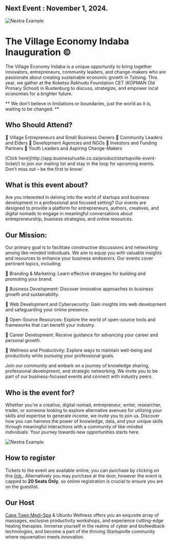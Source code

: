 

## Next Event : November 1, 2024. 

<Bleed>![Nextra Example](../public/village_Indaba.gif)</Bleed>

# The Village Economy Indaba Inauguration ©

The Village Economy Indaba is a unique opportunity to bring together innovators, entrepreneurs, community leaders, and change-makers who are passionate about creating sustainable economic growth in Tsitsing. This year, we gather at the Koketso Rakhudu Foundation CET (KOPMAN Old Primary School) in Rustenburg to discuss, strategize, and empower local economies for a brighter future.
 

<Bleed>
  <div style={{ border: '1px solid #888', padding: '4rem 2.5rem', textAlign: 'center' }}>
   ** We don’t believe in limitations or boundaries, just the world as it is, waiting to be changed. **
   
  </div>
</Bleed>

## Who Should Attend?

🌟 Village Entrepreneurs and Small Business Owners
🌟 Community Leaders and Elders
🌟 Development Agencies and NGOs
🌟 Investors and Funding Partners
🌟 Youth Leaders and Aspiring Change-Makers

<Callout>
[Click here](http://app.businesshustle.co.za/product/startupville-event-ticket/) to join our mailing list and stay in the loop for upcoming events. Don't miss out – be the first to know!
</Callout>


## What is this event about?

Are you interested in delving into the world of startups and business development in a professional and focused setting? Our events are designed to provide a platform for entrepreneurs, authors, creatives, and digital nomads to engage in meaningful conversations about entrepreneurship, business strategies, and online resources.

## Our Mission:

Our primary goal is to facilitate constructive discussions and networking among like-minded individuals. We aim to equip you with valuable insights and resources to enhance your business endeavors. Our events cover pertinent topics, including:

🌟 Branding & Marketing: Learn effective strategies for building and promoting your brand.

🌟 Business Development: Discover innovative approaches to business growth and sustainability.

🌟 Web Development and Cybersecurity: Gain insights into web development and safeguarding your online presence.

🌟 Open-Source Resources: Explore the world of open-source tools and frameworks that can benefit your industry.

🌟 Career Development: Receive guidance for advancing your career and personal growth.

🌟 Wellness and Productivity: Explore ways to maintain well-being and productivity while pursuing your professional goals.

Join our community and embark on a journey of knowledge sharing, professional development, and strategic networking. We invite you to be part of our business-focused events and connect with industry peers.

## Who is the event for?

Whether you're a creative, digital nomad, entrepreneur, writer, researcher, trader, or someone looking to explore alternative avenues for utilizing your skills and expertise to generate income, we invite you to join us. Discover how you can harness the power of knowledge, data, and your unique skills through meaningful interactions with a community of like-minded individuals. Your journey towards new opportunities starts here.

<Bleed>![Nextra Example](../public/aloo999.gif)</Bleed> 

## How to register

Tickets to the event are available online, you can purchase by clicking on this [link.](http://app.businesshustle.co.za/product/startupville-event-ticket/). Alternatively you may purchase at the door, however the event is capped to **20 Seats Only**, so online registration is crucial to ensure you are on the guestlist.

## Our Host 

[Cape Town Medi-Spa](https://ubuntuwellness.com/) & Ubuntu Wellness offers you an exquisite array of massages, exclusive productivity workshops, and experience cutting-edge healing therapies. Immerse yourself in the realms of cyber and biofeedback technologies, and become a part of the thriving Startupville community where rejuvenation meets innovation. 


<Bleed></Bleed> 




